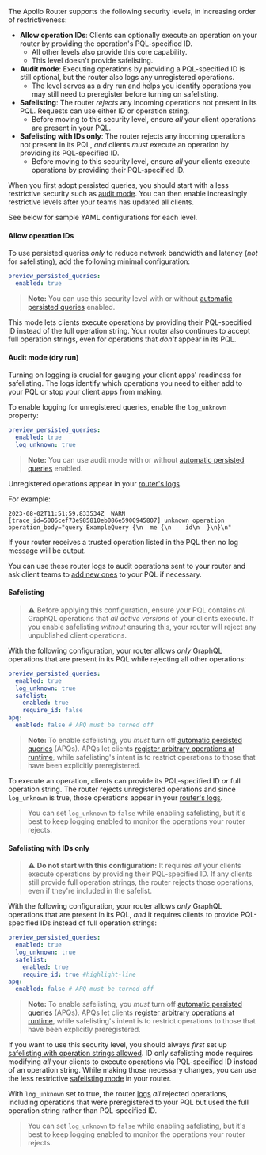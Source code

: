 The Apollo Router supports the following security levels, in increasing order of restrictiveness:

- **Allow operation IDs**: Clients can optionally execute an operation on your router by providing the operation's PQL-specified ID.
    - All other levels also provide this core capability.
    - This level doesn't provide safelisting.
- **Audit mode**: Executing operations by providing a PQL-specified ID is still optional, but the router also logs any unregistered operations.
    - The level serves as a dry run and helps you identify operations you may still need to preregister before turning on safelisting.
- **Safelisting**: The router _rejects_ any incoming operations not present in its PQL. Requests can use either ID or operation string.
    - Before moving to this security level, ensure _all_ your client operations are present in your PQL.
- **Safelisting with IDs only**: The router rejects any incoming operations not present in its PQL, _and_ clients _must_ execute an operation by providing its PQL-specified ID.
    - Before moving to this security level, ensure _all_ your clients execute operations by providing their PQL-specified ID.

When you first adopt persisted queries, you should start with a less restrictive security such as [audit mode](#audit-mode-dry-run). You can then enable increasingly restrictive levels after your teams has updated all clients.

See below for sample YAML configurations for each level.

#### Allow operation IDs

To use persisted queries _only_ to reduce network bandwidth and latency (_not_ for safelisting), add the following minimal configuration:

```yaml title="router.yaml"
preview_persisted_queries:
  enabled: true 
```
> **Note:** You can use this security level with or without [automatic persisted queries](/router/configuration/in-memory-caching#caching-automatic-persisted-queries-apq) enabled.

This mode lets clients execute operations by providing their PQL-specified ID instead of the full operation string.
Your router also continues to accept full operation strings, even for operations that _don't_ appear in its PQL.

#### Audit mode (dry run)

Turning on logging is crucial for gauging your client apps' readiness for safelisting. The logs identify which operations you need to either add to your PQL or stop your client apps from making. 

To enable logging for unregistered queries, enable the `log_unknown` property:

```yaml title="router.yaml"
preview_persisted_queries:
  enabled: true
  log_unknown: true
```
> **Note:** You can use audit mode with or without [automatic persisted queries](/router/configuration/in-memory-caching#caching-automatic-persisted-queries-apq) enabled.

Unregistered operations appear in your [router's logs](/router/logging).

For example:

```
2023-08-02T11:51:59.833534Z  WARN [trace_id=5006cef73e985810eb086e5900945807] unknown operation operation_body="query ExampleQuery {\n  me {\n    id\n  }\n}\n"
```

If your router receives a trusted operation listed in the PQL then no log message will be output.

You can use these router logs to audit operations sent to your router and ask client teams to [add new ones](/graphos/operations/persisted-queries#3-preregister-trusted-operations) to your PQL if necessary.

#### Safelisting

> ⚠️ Before applying this configuration, ensure your PQL contains _all_ GraphQL operations that _all active versions_ of your clients execute. If you enable safelisting _without_ ensuring this, your router will reject any unpublished client operations.

With the following configuration, your router allows _only_ GraphQL operations that are present in its PQL while rejecting all other operations:

```yaml title="router.yaml"
preview_persisted_queries:
  enabled: true
  log_unknown: true
  safelist:
    enabled: true
    require_id: false
apq:
  enabled: false # APQ must be turned off 
```

> **Note:** To enable safelisting, you _must_ turn off [automatic persisted queries](/router/configuration/in-memory-caching#caching-automatic-persisted-queries-apq) (APQs). APQs let clients [register arbitrary operations at runtime](#differences-from-automatic-persisted-queries), while safelisting's intent is to restrict operations to those that have been explicitly preregistered.

To execute an operation, clients can provide its PQL-specified ID _or_ full operation string.
The router rejects unregistered operations and since `log_unknown` is true, those operations appear in your [router's logs](/router/logging).

> You can set `log_unknown` to `false` while enabling safelisting, but it's best to keep logging enabled to monitor the operations your router rejects.

#### Safelisting with IDs only

> ⚠️ **Do not start with this configuration:** It requires _all_ your clients execute operations by providing their PQL-specified ID. If any clients still provide full operation strings, the router rejects those operations, even if they're included in the safelist.

With the following configuration, your router allows _only_ GraphQL operations that are present in its PQL, _and_ it requires clients to provide PQL-specified IDs instead of full operation strings:

```yaml title="router.yaml"
preview_persisted_queries:
  enabled: true
  log_unknown: true
  safelist:
    enabled: true
    require_id: true #highlight-line
apq:
  enabled: false # APQ must be turned off 
```

> **Note:** To enable safelisting, you _must_ turn off [automatic persisted queries](/router/configuration/in-memory-caching#caching-automatic-persisted-queries-apq) (APQs). APQs let clients [register arbitrary operations at runtime](#differences-from-automatic-persisted-queries), while safelisting's intent is to restrict operations to those that have been explicitly preregistered.

If you want to use this security level, you should always _first_ set up [safelisting with operation strings allowed](#safelisting). ID only safelisting mode requires modifying _all_ your clients to execute operations via PQL-specified ID instead of an operation string. While making those necessary changes, you can use the less restrictive [safelisting mode](#safelisting) in your router.

With `log_unknown` set to true, the router [logs](/router/logging) _all_ rejected operations, including operations that were preregistered to your PQL but used the full operation string rather than PQL-specified ID.

> You can set `log_unknown` to `false` while enabling safelisting, but it's best to keep logging enabled to monitor the operations your router rejects.
